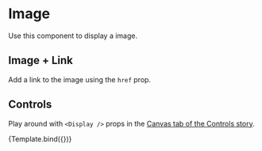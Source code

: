 

<Meta title="Components/Atoms/Image" component={DisplayImage} />

# Image

Use this component to display a image.

<Canvas>
  <Story name="Component">
    <DisplayImage
      alt="Image alt text"
      height={480}
      url="https://nextjs.wpengine.com/wp-content/uploads/2021/02/nextjs-wordpress-starter.jpg"
      width={640}
    />
  </Story>
</Canvas>

## Image + Link

Add a link to the image using the `href` prop.

<Canvas>
  <Story name="Image + Link">
    <DisplayImage
      alt="Image alt text"
      caption="This is the image caption"
      height={480}
      href="https://webdevstudios.com"
      url="https://nextjs.wpengine.com/wp-content/uploads/2021/02/nextjs-wordpress-starter.jpg"
      width={640}
    />
  </Story>
</Canvas>

## Controls

Play around with `<Display />` props in the [Canvas tab of the Controls story](?path=/story/components-atoms-image--controls).


<Canvas>
  <Story
    name="Controls"
    args={{
      alt: 'A screenshot of the codebase.',
      caption: 'A screenshot of the codebase.',
      height: 480,
      url: 'https://nextjs.wpengine.com/wp-content/uploads/2021/02/nextjs-wordpress-starter.jpg',
      width: 640
    }}
  >
    {Template.bind({})}
  </Story>
</Canvas>
